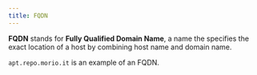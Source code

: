 ```yaml
---
title: FQDN
---
```


**FQDN** stands for **Fully Qualified Domain Name**, a name the specifies the exact location of a host by combining host name and domain name.

`apt.repo.morio.it` is an example of an FQDN.
